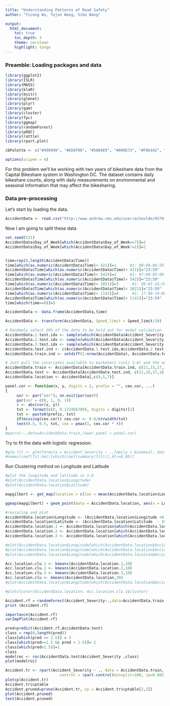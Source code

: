 ```yaml
---
title: "Understanding Patterns of Road Safety"
author: "Yicong Wu, Yujun Wang, Sibo Wang"

output: 
  html_document:
    toc: true
    toc_depth: 3
    theme: cerulean
    highlight: tango
---
```


### Preamble: Loading packages and data

```r
library(ggplot2)
library(ISLR)
library(MASS)
library(klaR)
library(knitr)
library(glmnet)
library(plyr)
library(gam)
library(cluster) 
library(fpc)
library(ggmap)
library(randomForest)
library(pROC)
library(rattle)
library(rpart.plot)

cbPalette <- c("#999999", "#E69F00", "#56B4E9", "#009E73", "#F0E442", "#0072B2", "#D55E00", "#CC79A7")

options(scipen = 4)
```

For this problem we'll be working with two years of bikeshare data from the Capital Bikeshare system in Washington DC.  The dataset contains daily bikeshare counts, along with daily measurements on environmental and seasonal information that may affect the bikesharing.  

### Data pre-processing 

Let's start by loading the data.

```r
AccidentData <- read.csv("http://www.andrew.cmu.edu/user/achoulde/95791/projects/Project%20D/DfTRoadSafety_Accidents_2012.csv", header = TRUE)
```

Now I am going to split these data 


```r
set.seed(531)
AccidentData$Day_of_Week[which(AccidentData$Day_of_Week==7)]=1
AccidentData$Day_of_Week[which(AccidentData$Day_of_Week!=1)]=2


time=rep(0,length(AccidentData$Time))
time[which(as.numeric(AccidentData$Time)< 421)]=1      #1: 00:00-06:59
AccidentData$Time[which(as.numeric(AccidentData$Time)< 421)]="23:59"
time[which(as.numeric(AccidentData$Time)< 542)]=2      #1: 07:00-09:00
AccidentData$Time[which(as.numeric(AccidentData$Time)< 542)]="23:59"
time[which(as.numeric(AccidentData$Time)< 1021)]=3      #1: 09:01-16:59
AccidentData$Time[which(as.numeric(AccidentData$Time)< 1021)]="23:59"
time[which(as.numeric(AccidentData$Time)< 1142)]=4      #1: 17:00-19:00
AccidentData$Time[which(as.numeric(AccidentData$Time)< 1141)]="23:59"
time[which(time==0)]=5

AccidentData <- data.frame(AccidentData,time)

AccidentData <- transform(AccidentData, Speed_limit = Speed_limit/10)

# Randomly select 20% of the data to be held out for model validation
AccidentData.1.test.idx <- sample(which(AccidentData$Accident_Severity == 1),length(which(AccidentData$Accident_Severity == 1))*0.2,replace =TRUE)
AccidentData.2.test.idx <- sample(which(AccidentData$Accident_Severity == 2),length(which(AccidentData$Accident_Severity == 2))*0.2,replace =TRUE)
AccidentData.3.test.idx <- sample(which(AccidentData$Accident_Severity == 3),length(which(AccidentData$Accident_Severity == 3))*0.2,replace =TRUE)
AccidentData.test.ind <- c(AccidentData.1.test.idx,AccidentData.2.test.idx,AccidentData.3.test.idx)
AccidentData.train.ind <- setdiff(1:nrow(AccidentData), AccidentData.test.ind)

# Just pull the covariates available to marketers (cols 1:8) and the outcome (col 17)
AccidentData.train <- AccidentData[AccidentData.train.ind, c(11,33,17,18,23,25,26,27,30,7)]
AccidentData.test <- AccidentData[AccidentData.test.ind, c(11,33,17,18,23,25,26,27,30,7)]
AccidentData.location <- AccidentData[,c(4,5,7)]
```


```r
panel.cor <- function(x, y, digits = 2, prefix = "", cex.cor, ...)
{
     usr <- par("usr"); on.exit(par(usr))
     par(usr = c(0, 1, 0, 1))
     r <- abs(cor(x, y))
     txt <- format(c(r, 0.123456789), digits = digits)[1]
     txt <- paste0(prefix, txt)
     if(missing(cex.cor)) cex.cor <- 0.8/strwidth(txt)
     text(0.5, 0.5, txt, cex = pmax(1, cex.cor * r))
}
#pairs(~.,data=AccidentData.train,lower.panel = panel.cor)
```

Try to fit the data with logistic regression.
```r

#glm.fit <- glm(formula = Accident_Severity ~ .,family = binomial, data = AccidentData.train )
#names(coef(fit.km))[which(coef(summary(fit))[,4]<=0.05)]
```



Run Clustering method on Longitude and Latitude

```r
#plot the longitude and latitude in 1-D
#plot(AccidentData.location$Longitude)
#plot(AccidentData.location$Latitude)

mapgilbert <- get_map(location = c(lon = mean(AccidentData.location$Longitude), lat = mean(AccidentData.location$Latitude)), zoom = 5, scale = 2)

ggmap(mapgilbert) + geom_point(data = AccidentData.location, aes(x = Longitude, y = Latitude, fill = "red", alpha = 0.8), size = 5, shape = 21) +guides(fill=FALSE, alpha=FALSE, size=FALSE)
```




```r
#rescaling and plot
AccidentData.location$Longitude <- (AccidentData.location$Longitude +8)*100
AccidentData.location$Latitude <- (AccidentData.location$Latitude  - 50)*10
AccidentData.location.1 <- AccidentData.location[which(AccidentData.location$Accident_Severity==1),c(1,2)]
AccidentData.location.2 <- AccidentData.location[which(AccidentData.location$Accident_Severity==2),]
AccidentData.location.3 <- AccidentData.location[which(AccidentData.location$Accident_Severity==3),]

#plot(AccidentData.location$Longitude[which(AccidentData.location$Accident_Severity==2)],AccidentData.location$Latitude[which(AccidentData.location$Accident_Severity==2)])
#plot(AccidentData.location$Longitude[which(AccidentData.location$Accident_Severity==3)],AccidentData.location$Latitude[which(AccidentData.location$Accident_Severity==3)])
#plot(AccidentData.location$Longitude[which(AccidentData.location$Accident_Severity==1)],AccidentData.location$Latitude[which(AccidentData.location$Accident_Severity==1)],xlab = "Longitude", ylab = "Latitude",col = AccidentData.location$Accident_Severity[which(AccidentData.location$Accident_Severity==1)])
```
 
 
```r
Acc.location.clu.1 <- kmeans(AccidentData.location.1,10)
Acc.location.clu.2 <- kmeans(AccidentData.location.2,10)
Acc.location.clu.3 <- kmeans(AccidentData.location.3,10)
Acc.location.clu <- kmeans(AccidentData.location,30)
#plot(AccidentData.location$Longitude[which(AccidentData.location$Accident_Severity==1)],AccidentData.location$Latitude[which(AccidentData.location$Accident_Severity==1)],xlab = "Longitude", ylab = "Latitude")

#plotcluster(AccidentData.location, Acc.location.clu.1$cluster)

```




```r
Accident.rf = randomForest(Accident_Severity~.,data=AccidentData.train,mtry=4,importance=TRUE)
print (Accident.rf)
```

```r
importance(Accident.rf)
varImpPlot(Accident.rf)

```

```r
pred=predict(Accident.rf,AccidentData.test)
class = rep(0,length(pred))
class[which(pred >= 2.5)] = 3
class[which(pred>=1.5 && pred < 2.5)]= 2
class[which(pred<1.5)]=1
class
modelroc <- roc(AccidentData.test$Accident_Severity ,class)
plot(modelroc)

```





```r

Accident.tr <- rpart(Accident_Severity ~ ., data = AccidentData.train, 
                        control = rpart.control(minsplit=100, cp=0.002))
plotcp(Accident.tr)
Accident.tr$cptable
Accident.pruned=prune(Accident.tr, cp = Accident.tr$cptable[2,1])
plot(Accident.pruned)
text(Accident.pruned)
```